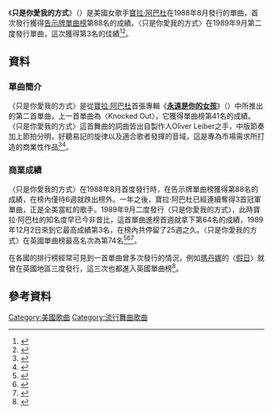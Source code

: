 
{{Infobox single |
| Name           = 只是你愛我的方式<br />(It's Just) The Way That You Love Me
| Cover          = 
| Artist         = [[寶拉·阿巴杜|寶拉·阿巴杜]]
| from Album     = [[永远是你的女孩|永远是你的女孩]]
| B-side         = 
| Released       = 1988年8月2日<br>1989年9月15日<small>(重新發行)</small>
| Format         = [[CD|CD]], [[7"_Single|7" Single]], [[12"|12" Maxi]],  [[錄音帶|錄音帶]]
| Recorded       = 1987年10月
|Genre= {{flatlist|
*[[流行音樂|流行音樂]]
*[[新杰克摇摆|新傑克搖擺]]
}}
| Length         = 5:22
| Label          = [[維京唱片|維京唱片]]
| Writer         = Oliver Leiber
| Producer       = Oliver Leiber
| Certification  = Gold <small>([[美國唱片業協會|美國唱片業協會]])</small>
| Last single    = "[[Knocked_Out|Knocked Out]]"<br>(1988)
| This single    = "'''The Way That You Love Me'''"<br>(1988)
| Next single    = "[[Straight_Up|Straight Up]]"<br>(1988)
{{Extra chronology
| Artist =
| Type = singles
| Last single = "[[Cold_Hearted|Cold Hearted]]" <br>(1989)
| This single = "'''The Way That You Love Me'''" (re-release)<br />(1989)
| Next single = "[[Opposites_Attract|Opposites Attract]]" <br>(1989)
}}
}}
《'''只是你愛我的方式'''》（{{lang-en|'''(It's Just) The Way That You Love Me'''}}）是美國女歌手[[寶拉·阿巴杜|寶拉·阿巴杜]]在1988年8月發行的單曲，首次發行獲得[[Billboard_Hot_100|告示牌單曲榜]]第88名的成績。〈只是你愛我的方式〉在1989年9月第二度發行單曲，這次獲得第3名的佳績<ref>{{Cite web |url=http://www.billboard.com/charts/hot-100/1988-11-12 |title=1988-11-12告示牌單曲榜 |access-date=2016-06-20 |archive-date=2020-08-12 |archive-url=https://web.archive.org/web/20200812220015/https://www.billboard.com/charts/hot-100/1988-11-12 |dead-url=no }}</ref><ref>{{Cite web |url=http://www.billboard.com/artist/328428/paula-abdul/chart |title=美國告示牌寶拉·阿巴杜成績 |accessdate=2016-06-20 |archive-date=2016-06-29 |archive-url=https://web.archive.org/web/20160629232229/http://www.billboard.com/artist/328428/paula-abdul/chart |dead-url=no }}</ref>。

==資料==
===單曲簡介===
〈只是你愛我的方式〉是從[[寶拉·阿巴杜|寶拉·阿巴杜]]首張專輯《'''[[永远是你的女孩|永遠是你的女孩]]'''》（{{lang-en|'''Forever Your Girl'''}}）中所推出的第二首單曲，上一首單曲為〈Knocked Out〉，它獲得單曲榜第41名的成績。〈只是你愛我的方式〉這首舞曲的詞曲皆出自製作人Oliver Leiber之手，中版節奏加上節拍分明，好聽易記的旋律以及適合歌者發揮的音域，這是專為市場需求所打造的商業性作品<ref>{{Cite web |url=http://www.billboard.com/artist/328428/paula-abdul/biography |title=美國告示牌寶拉·阿巴杜個人資料 |accessdate=2016-06-20 |archive-date=2016-07-10 |archive-url=https://web.archive.org/web/20160710161122/http://www.billboard.com/artist/328428/paula-abdul/biography |dead-url=no }}</ref><ref>{{Cite web |url=http://www.rollingstone.com/music/artists/paula-abdul |title=美國滾石雜誌寶拉·阿巴杜個人資料 |accessdate=2016-06-20 |archive-date=2016-07-28 |archive-url=https://web.archive.org/web/20160728035421/http://www.rollingstone.com/music/artists/paula-abdul |dead-url=yes }}</ref>。

===商業成績===
〈只是你愛我的方式〉在1988年8月首度發行時，在告示牌單曲榜獲得第88名的成績，在榜內僅待6週就跌出榜外。一年之後，寶拉·阿巴杜已經連續奪得3首冠軍單曲，正是全美當紅的歌手。1989年9月二度發行〈只是你愛我的方式〉，此時寶拉·阿巴杜的知名度早已今非昔比，這首單曲進榜首週就拿下第64名的成績，1989年12月2日來到它最高成績第3名，在榜內共停留了25週之久。〈只是你愛我的方式〉在英國單曲榜最高名次為第74名<ref>{{Cite web |url=http://www.billboard.com/charts/hot-100/1989-09-23 |title=1989-09-23告示牌單曲榜 |access-date=2016-06-20 |archive-date=2020-11-24 |archive-url=https://web.archive.org/web/20201124153718/https://www.billboard.com/charts/hot-100/1989-09-23 |dead-url=no }}</ref><ref>{{Cite web |url=http://www.billboard.com/charts/hot-100/1989-12-02 |title=1989-12-02告示牌單曲榜 |access-date=2016-06-20 |archive-date=2020-11-10 |archive-url=https://web.archive.org/web/20201110155116/https://www.billboard.com/charts/hot-100/1989-12-02 |dead-url=no }}</ref><ref>{{Cite web |url=http://www.officialcharts.com/artist/25106/paula-abdul/ |title=英國排行榜寶拉·阿巴杜成績 |accessdate=2016-06-20 |archive-date=2016-07-02 |archive-url=https://web.archive.org/web/20160702181248/http://www.officialcharts.com/artist/25106/paula-abdul/ |dead-url=no }}</ref>。

在各國的排行榜經常可見到一首單曲曾多次發行的情況，例如[[瑪丹娜|瑪丹娜]]的〈[[假日_(瑪丹娜歌曲)|假日]]〉就曾在英國地區三度發行，這三次也都進入英國單曲榜<ref>{{Cite web |url=http://www.officialcharts.com/artist/_/madonna/ |title=英國官方排行榜瑪丹娜資料庫 |accessdate=2016-06-20 |archive-date=2015-01-19 |archive-url=https://web.archive.org/web/20150119173628/http://www.officialcharts.com/artist/_/madonna |dead-url=no }}</ref>。

==參考資料==
{{reflist|3}}
[[Category:美國歌曲|Category:美國歌曲]]
[[Category:流行舞曲歌曲|Category:流行舞曲歌曲]]